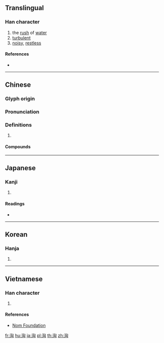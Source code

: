 {{character info/new}}
{{also|汹}}
==Translingual==

===Han character===
{{Han char|rn=85|rad=水|as=06|sn=9|four=37120|canj=EPUK|ids=⿰氵匈}}

# the [[rush]] of [[water]]
# [[turbulent]]
# [[noisy]], [[restless]]

====References====
* {{Han ref|kx=0622.130|dkj=17417|dj=1018.110|hdz=31614.010|uh=6D36|ud=27958|bh=ACA4|bd=44196}}

----

==Chinese==
{{zh-forms|s=汹}}

===Glyph origin===
{{Han etym}}

===Pronunciation===
{{zh-pron
|m=xiōng
|c=hung1
|mn=hiong
|mc=y
|oc=y
|cat=n,a
}}

===Definitions===
{{zh-hanzi}}

# {{rfdef|zh}}

====Compounds====
{{zh-der|其勢洶洶|天下洶洶|人情洶洶|來勢洶洶|波濤洶湧|暗潮洶湧|洶湧|洶涌|洶動|洶涌澎湃|洶湧澎湃|洶洶拳拳|洶洶|氣勢洶洶}}

----

==Japanese==

===Kanji===
{{ja-kanji|grade=|rs=水06}}

# {{defn|lang=ja|sort=水06}}

====Readings====
* {{ja-readings|on=[[きょう]] (kyō)|kun=[[わく]] (waku)}}

----

==Korean==

===Hanja===
{{ko-hanja|hangeul=흉|eumhun=|rv=hyung|mr=hyung|y=hyung}}

# {{defn|lang=ko|sort=水06}}

----

==Vietnamese==

===Han character===
{{vi-readings|rs=水06| hanviet = húng}}

# {{defn|lang=vi|sort=水06}}

====References====
*[http://nomfoundation.org/common/nom_details.php?codepoint=6d36 Nom Foundation]

[[fr:洶]]
[[hu:洶]]
[[ja:洶]]
[[pl:洶]]
[[th:洶]]
[[zh:洶]]